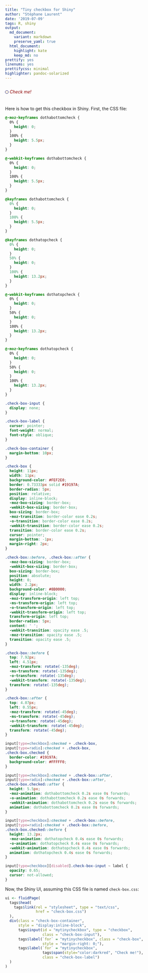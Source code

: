```yaml
---
title: "Tiny checkbox for Shiny"
author: "Stéphane Laurent"
date: '2019-07-09'
tags: R, shiny
output:
  md_document:
    variant: markdown
    preserve_yaml: true
  html_document:
    highlight: kate
    keep_md: no
prettify: yes
linenums: yes
prettifycss: minimal
highlighter: pandoc-solarized
---
```


<style type="text/css">
@-moz-keyframes dothabottomcheck {
  0% {
    height: 0;
  }
  100% {
    height: 5.5px;
  }
}

@-webkit-keyframes dothabottomcheck {
  0% {
    height: 0;
  }
  100% {
    height: 5.5px;
  }
}

@keyframes dothabottomcheck {
  0% {
    height: 0;
  }
  100% {
    height: 5.5px;
  }
}

@keyframes dothatopcheck {
  0% {
    height: 0;
  }
  50% {
    height: 0;
  }
  100% {
    height: 13.2px;
  }
}

@-webkit-keyframes dothatopcheck {
  0% {
    height: 0;
  }
  50% {
    height: 0;
  }
  100% {
    height: 13.2px;
  }
}

@-moz-keyframes dothatopcheck {
  0% {
    height: 0;
  }
  50% {
    height: 0;
  }
  100% {
    height: 13.2px;
  }
}

.check-box-input {
  display: none;
}

.check-box-label {
  cursor: pointer;
  font-weight: normal;
  font-style: oblique;
}

.check-box-container {
  margin-bottom: 10px;
}

.check-box {
  height: 11px;
  width: 11px;
  background-color: #FEF2E0;
  border: 0.73333px solid #19197A;
  border-radius: 5px;
  position: relative;
  display: inline-block;
  -moz-box-sizing: border-box;
  -webkit-box-sizing: border-box;
  box-sizing: border-box;
  -moz-transition: border-color ease 0.2s;
  -o-transition: border-color ease 0.2s;
  -webkit-transition: border-color ease 0.2s;
  transition: border-color ease 0.2s;
  cursor: pointer;
  margin-bottom: -1px;
  margin-right: 2px;
}

.check-box::before, .check-box::after {
  -moz-box-sizing: border-box;
  -webkit-box-sizing: border-box;
  box-sizing: border-box;
  position: absolute;
  height: 0;
  width: 2.2px;
  background-color: #8B0000;
  display: inline-block;
  -moz-transform-origin: left top;
  -ms-transform-origin: left top;
  -o-transform-origin: left top;
  -webkit-transform-origin: left top;
  transform-origin: left top;
  border-radius: 5px;
  content: ' ';
  -webkit-transition: opacity ease .5;
  -moz-transition: opacity ease .5;
  transition: opacity ease .5;
}

.check-box::before {
  top: 7.92px;
  left: 4.51px;
  -moz-transform: rotate(-135deg);
  -ms-transform: rotate(-135deg);
  -o-transform: rotate(-135deg);
  -webkit-transform: rotate(-135deg);
  transform: rotate(-135deg);
}

.check-box::after {
  top: 4.07px;
  left: 0.55px;
  -moz-transform: rotate(-45deg);
  -ms-transform: rotate(-45deg);
  -o-transform: rotate(-45deg);
  -webkit-transform: rotate(-45deg);
  transform: rotate(-45deg);
}

input[type=checkbox]:checked + .check-box,
input[type=radio]:checked + .check-box,
.check-box.checked {
  border-color: #19197A;
  background-color: #FFFFF0;
}

input[type=checkbox]:checked + .check-box::after,
input[type=radio]:checked + .check-box::after,
.check-box.checked::after {
  height: 5.5px;
  -moz-animation: dothabottomcheck 0.2s ease 0s forwards;
  -o-animation: dothabottomcheck 0.2s ease 0s forwards;
  -webkit-animation: dothabottomcheck 0.2s ease 0s forwards;
  animation: dothabottomcheck 0.2s ease 0s forwards;
}

input[type=checkbox]:checked + .check-box::before,
input[type=radio]:checked + .check-box::before,
.check-box.checked::before {
  height: 13.2px;
  -moz-animation: dothatopcheck 0.4s ease 0s forwards;
  -o-animation: dothatopcheck 0.4s ease 0s forwards;
  -webkit-animation: dothatopcheck 0.4s ease 0s forwards;
  animation: dothatopcheck 0.4s ease 0s forwards;
}

input[type=checkbox][disabled].check-box-input ~ label {
  opacity: 0.65;
  cursor: not-allowed;
}
</style>

<div class="check-box-container" style="display:inline-block">
<input id="mytinycheckbox" type="checkbox" class="check-box-input"/>
<label for="mytinycheckbox" class="check-box" style="margin-right: 0;"></label>
<label for="mytinycheckbox" class="check-box-label">
<span style="color:darkred">Check me!</span>
</label>
</div>

Here is how to get this checkbox in Shiny. First, the CSS file:

```css
@-moz-keyframes dothabottomcheck {
  0% {
    height: 0;
  }
  100% {
    height: 5.5px;
  }
}

@-webkit-keyframes dothabottomcheck {
  0% {
    height: 0;
  }
  100% {
    height: 5.5px;
  }
}

@keyframes dothabottomcheck {
  0% {
    height: 0;
  }
  100% {
    height: 5.5px;
  }
}

@keyframes dothatopcheck {
  0% {
    height: 0;
  }
  50% {
    height: 0;
  }
  100% {
    height: 13.2px;
  }
}

@-webkit-keyframes dothatopcheck {
  0% {
    height: 0;
  }
  50% {
    height: 0;
  }
  100% {
    height: 13.2px;
  }
}

@-moz-keyframes dothatopcheck {
  0% {
    height: 0;
  }
  50% {
    height: 0;
  }
  100% {
    height: 13.2px;
  }
}

.check-box-input {
  display: none;
}

.check-box-label {
  cursor: pointer;
  font-weight: normal;
  font-style: oblique;
}

.check-box-container {
  margin-bottom: 10px;
}

.check-box {
  height: 11px;
  width: 11px;
  background-color: #FEF2E0;
  border: 0.73333px solid #19197A;
  border-radius: 5px;
  position: relative;
  display: inline-block;
  -moz-box-sizing: border-box;
  -webkit-box-sizing: border-box;
  box-sizing: border-box;
  -moz-transition: border-color ease 0.2s;
  -o-transition: border-color ease 0.2s;
  -webkit-transition: border-color ease 0.2s;
  transition: border-color ease 0.2s;
  cursor: pointer;
  margin-bottom: -1px;
  margin-right: 2px;
}

.check-box::before, .check-box::after {
  -moz-box-sizing: border-box;
  -webkit-box-sizing: border-box;
  box-sizing: border-box;
  position: absolute;
  height: 0;
  width: 2.2px;
  background-color: #8B0000;
  display: inline-block;
  -moz-transform-origin: left top;
  -ms-transform-origin: left top;
  -o-transform-origin: left top;
  -webkit-transform-origin: left top;
  transform-origin: left top;
  border-radius: 5px;
  content: ' ';
  -webkit-transition: opacity ease .5;
  -moz-transition: opacity ease .5;
  transition: opacity ease .5;
}

.check-box::before {
  top: 7.92px;
  left: 4.51px;
  -moz-transform: rotate(-135deg);
  -ms-transform: rotate(-135deg);
  -o-transform: rotate(-135deg);
  -webkit-transform: rotate(-135deg);
  transform: rotate(-135deg);
}

.check-box::after {
  top: 4.07px;
  left: 0.55px;
  -moz-transform: rotate(-45deg);
  -ms-transform: rotate(-45deg);
  -o-transform: rotate(-45deg);
  -webkit-transform: rotate(-45deg);
  transform: rotate(-45deg);
}

input[type=checkbox]:checked + .check-box,
input[type=radio]:checked + .check-box,
.check-box.checked {
  border-color: #19197A;
  background-color: #FFFFF0;
}

input[type=checkbox]:checked + .check-box::after,
input[type=radio]:checked + .check-box::after,
.check-box.checked::after {
  height: 5.5px;
  -moz-animation: dothabottomcheck 0.2s ease 0s forwards;
  -o-animation: dothabottomcheck 0.2s ease 0s forwards;
  -webkit-animation: dothabottomcheck 0.2s ease 0s forwards;
  animation: dothabottomcheck 0.2s ease 0s forwards;
}

input[type=checkbox]:checked + .check-box::before,
input[type=radio]:checked + .check-box::before,
.check-box.checked::before {
  height: 13.2px;
  -moz-animation: dothatopcheck 0.4s ease 0s forwards;
  -o-animation: dothatopcheck 0.4s ease 0s forwards;
  -webkit-animation: dothatopcheck 0.4s ease 0s forwards;
  animation: dothatopcheck 0.4s ease 0s forwards;
}

input[type=checkbox][disabled].check-box-input ~ label {
  opacity: 0.65;
  cursor: not-allowed;
}
```

Now, the Shiny UI, assuming this CSS file is named `check-box.css`:

```r
ui <- fluidPage(
  tags$head(
    tags$link(rel = "stylesheet", type = "text/css", 
              href = "check-box.css")
  ),
  div(class = "check-box-container", 
      style = "display:inline-block",
      tags$input(id = "mytinycheckbox", type = "checkbox", 
                 class = "check-box-input"),
      tags$label(`for` = "mytinycheckbox", class = "check-box", 
                 style = "margin-right: 0;"),
      tags$label(`for` = "mytinycheckbox", 
                 tags$span(style="color:darkred", "Check me!"), 
                 class = "check-box-label")
  )
)
```